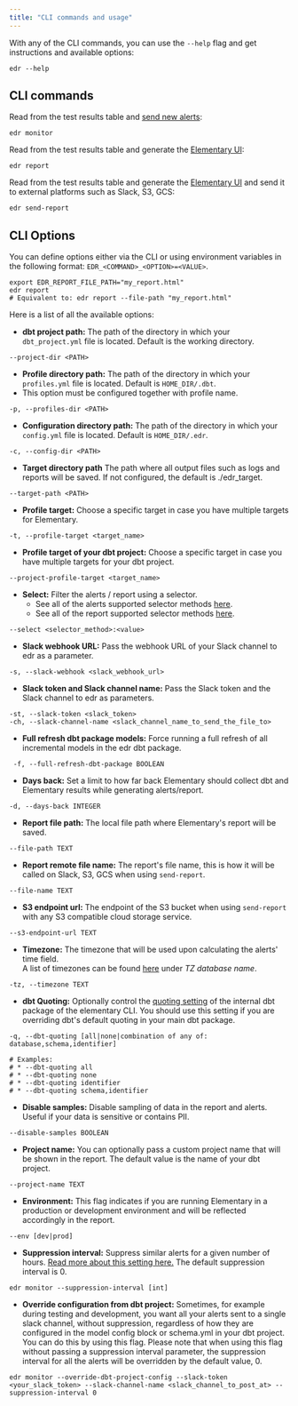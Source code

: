 ```yaml
---
title: "CLI commands and usage"
---
```


With any of the CLI commands, you can use the `--help` flag and get instructions and available options:

```shell
edr --help
```

## CLI commands

Read from the test results table and [send new alerts](/oss/guides/alerts/alerts-configuration):

```shell
edr monitor
```

Read from the test results table and generate the [Elementary UI](/features/data-observability-dashboard):

```shell
edr report
```

Read from the test results table and generate the [Elementary UI](/features/data-observability-dashboard) and send
it to external
platforms such as Slack, S3, GCS:

```shell
edr send-report
```

## CLI Options

You can define options either via the CLI or using environment variables in the following
format: `EDR_<COMMAND>_<OPTION>=<VALUE>`.

```shell
export EDR_REPORT_FILE_PATH="my_report.html"
edr report
# Equivalent to: edr report --file-path "my_report.html"
```

Here is a list of all the available options:

- **dbt project path:**
  The path of the directory in which your `dbt_project.yml` file is located. Default is the working directory.

```shell
--project-dir <PATH>
```

- **Profile directory path:**
  The path of the directory in which your `profiles.yml` file is located. Default is `HOME_DIR/.dbt`.
- This option must be configured together with profile name.

```shell
-p, --profiles-dir <PATH>
```

- **Configuration directory path:**
  The path of the directory in which your `config.yml` file is located. Default is `HOME_DIR/.edr`.

```shell
-c, --config-dir <PATH>
```

- **Target directory path**
  The path where all output files such as logs and reports will be saved. If not configured, the default is ./edr_target.

```shell
--target-path <PATH>
```

- **Profile target:**
  Choose a specific target in case you have multiple targets for Elementary.

```shell
-t, --profile-target <target_name>
```

- **Profile target of your dbt project:**
  Choose a specific target in case you have multiple targets for your dbt project.

```shell
--project-profile-target <target_name>
```

- **Select:**
  Filter the alerts / report using a selector.
  - See all of the alerts supported selector methods [here](/oss/guides/alerts/alerts-configuration#alerts-cli-flags).
  - See all of the report supported selector methods [here](/oss/guides/generate-report-ui#generating-a-report-for-single-invocation).

```shell
--select <selector_method>:<value>
```

- **Slack webhook URL:**
  Pass the webhook URL of your Slack channel to edr as a parameter.

```shell
-s, --slack-webhook <slack_webhook_url>
```

- **Slack token and Slack channel name:**
  Pass the Slack token and the Slack channel to edr as parameters.

```shell
-st, --slack-token <slack_token>
-ch, --slack-channel-name <slack_channel_name_to_send_the_file_to>
```

- **Full refresh dbt package models:**
  Force running a full refresh of all incremental models in the edr dbt package.

```shell
 -f, --full-refresh-dbt-package BOOLEAN
```

- **Days back:**
  Set a limit to how far back Elementary should collect dbt and Elementary results while generating alerts/report.

```shell
-d, --days-back INTEGER
```

- **Report file path:**
  The local file path where Elementary's report will be saved.

```shell
--file-path TEXT
```

- **Report remote file name:**
  The report's file name, this is how it will be called on Slack, S3, GCS when using `send-report`.

```shell
--file-name TEXT
```

- **S3 endpoint url:**
  The endpoint of the S3 bucket when using `send-report` with any S3 compatible cloud storage service.

```shell
--s3-endpoint-url TEXT
```

- **Timezone:**
  The timezone that will be used upon calculating the alerts' time field.  
  A list of timezones can be found [here](https://en.wikipedia.org/wiki/List_of_tz_database_time_zones) under _TZ
  database name_.

```shell
-tz, --timezone TEXT
```

- **dbt Quoting:**
  Optionally control the [quoting setting](https://docs.getdbt.com/reference/project-configs/quoting) of the
  internal dbt package of the elementary CLI.
  You should use this setting if you are overriding dbt's default quoting in your main dbt package.

```shell
-q, --dbt-quoting [all|none|combination of any of: database,schema,identifier]

# Examples:
# * --dbt-quoting all
# * --dbt-quoting none
# * --dbt-quoting identifier
# * --dbt-quoting schema,identifier
```

- **Disable samples:**
  Disable sampling of data in the report and alerts.
  Useful if your data is sensitive or contains PII.

```shell
--disable-samples BOOLEAN
```

- **Project name:**
  You can optionally pass a custom project name that will be shown in the report.
  The default value is the name of your dbt project.

```shell
--project-name TEXT
```

- **Environment:**
  This flag indicates if you are running Elementary in a production or development environment and will be reflected
  accordingly in the report.

```shell
--env [dev|prod]
```

- **Suppression interval:**
  Suppress similar alerts for a given number of hours.
  [Read more about this setting here.](/oss/guides/alerts/alerts-configuration#suppression-interval-flag)
  The default suppression interval is 0.

```shell
edr monitor --suppression-interval [int]
```

- **Override configuration from dbt project:**
  Sometimes, for example during testing and development, you want all your alerts sent to a single slack channel,
  without suppression, regardless of how they are configured in the model config block or schema.yml in your dbt project.
  You can do this by using this flag.
  Please note that when using this flag without passing a suppression interval parameter, the suppression interval for all the alerts will be overridden by the default value, 0.

```shell
edr monitor --override-dbt-project-config --slack-token <your_slack_token> --slack-channel-name <slack_channel_to_post_at> --suppression-interval 0
```

